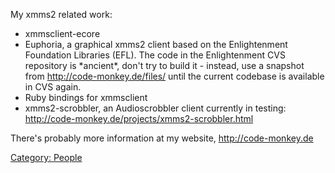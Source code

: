 {{Navbar}}

My xmms2 related work:
* xmmsclient-ecore
* Euphoria, a graphical xmms2 client based on the Enlightenment Foundation Libraries (EFL). The code in the Enlightenment CVS repository is *ancient*, don't try to build it - instead, use a snapshot from http://code-monkey.de/files/ until the current codebase is available in CVS again.
* Ruby bindings for xmmsclient
* xmms2-scrobbler, an Audioscrobbler client currently in testing: http://code-monkey.de/projects/xmms2-scrobbler.html

There's probably more information at my website, http://code-monkey.de

[[Category: People]]